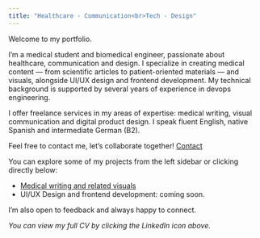 ```yaml
---
title: "Healthcare - Communication<br>Tech - Design"
---
```


Welcome to my portfolio.

I'm a medical student and biomedical engineer, passionate about healthcare, communication and design. I specialize in creating medical content — from scientific articles to patient-oriented materials — and visuals, alongside UI/UX design and frontend development. My technical background is supported by several years of experience in devops engineering.

I offer freelance services in my areas of expertise: medical writing, visual communication and digital product design. I speak fluent English, native Spanish and intermediate German (B2). 

Feel free to contact me, let's collaborate together! [Contact](contact.qmd){.main-link}

You can explore some of my projects from the left sidebar or clicking directly below:

- [Medical writing and related visuals](medical-writing.qmd){.main-link}
- UI/UX Design and frontend development: coming soon.

I'm also open to feedback and always happy to connect.

*You can view my full CV by clicking the LinkedIn icon above.*